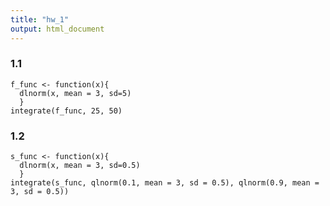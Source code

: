 ---
title: "hw_1"
output: html_document
---

### 1.1
```
f_func <- function(x){
  dlnorm(x, mean = 3, sd=5)
  }
integrate(f_func, 25, 50)
```

### 1.2
```
s_func <- function(x){
  dlnorm(x, mean = 3, sd=0.5)
  }
integrate(s_func, qlnorm(0.1, mean = 3, sd = 0.5), qlnorm(0.9, mean = 3, sd = 0.5))
```
